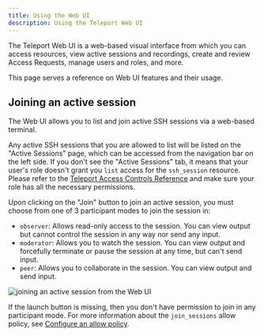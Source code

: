 ```yaml
---
title: Using the Web UI
description: Using the Teleport Web UI
---
```

The Teleport Web UI is a web-based visual interface from which you can access resources, 
view active sessions and recordings, create and review Access Requests, 
manage users and roles, and more.

This page serves a reference on Web UI features and their usage.

## Joining an active session

The Web UI allows you to list and join active SSH sessions via a web-based terminal.

Any active SSH sessions that you are allowed to list will be listed on the "Active Sessions" page, which can be 
accessed from the navigation bar on the left side. If you don't see the "Active Sessions" tab, it means that your user's role doesn't grant
you `list` access for the `ssh_session` resource. Please refer to the [Teleport Access Controls Reference](../access-controls/reference.mdx)
and make sure your role has all the necessary permissions.

Upon clicking on the "Join" button to join an active session, you must choose from one of 3 participant modes to join the session in: 

- `observer`: Allows read-only access to the session. You can view output but cannot control the session in any way nor send any input.
- `moderator`: Allows you to watch the session. You can view output and forcefully terminate or pause the session at any time, but can't send input.
- `peer`: Allows you to collaborate in the session. You can view output and send input.

![joining an active session from the Web UI](../../img/webui-active-session.png)

If the launch button is missing, then you don't have permission to join in any participant mode. 
For more information about the `join_sessions` allow policy, see [Configure an allow 
policy](../access-controls/guides/moderated-sessions.mdx#configure-an-allow-policy).
